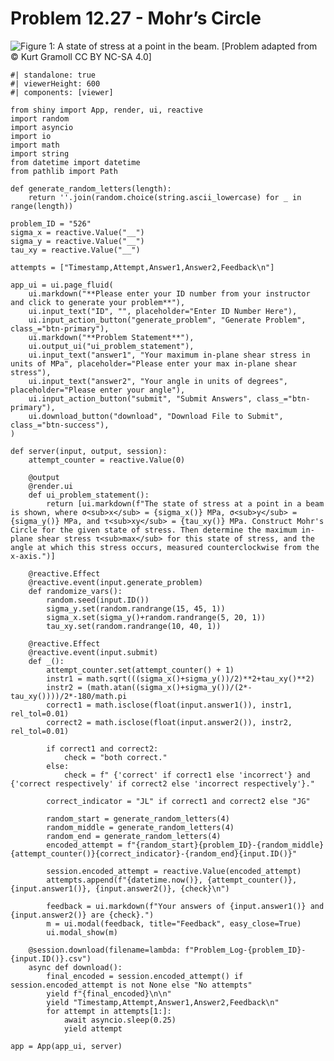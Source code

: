 # Problem 12.27 - Mohr's Circle {.unnumbered}

![Figure 1: A state of stress at a point in the beam.](images/526.png){fig-alt="A member is subjected to a state of stress caused by sigma_x, sigma_y, and tau_xy."}
\[Problem adapted from © Kurt Gramoll CC BY NC-SA 4.0\]

```shinylive-python
#| standalone: true
#| viewerHeight: 600
#| components: [viewer]

from shiny import App, render, ui, reactive
import random
import asyncio
import io
import math
import string
from datetime import datetime
from pathlib import Path

def generate_random_letters(length):
    return ''.join(random.choice(string.ascii_lowercase) for _ in range(length))

problem_ID = "526"
sigma_x = reactive.Value("__")
sigma_y = reactive.Value("__")
tau_xy = reactive.Value("__")

attempts = ["Timestamp,Attempt,Answer1,Answer2,Feedback\n"]

app_ui = ui.page_fluid(
    ui.markdown("**Please enter your ID number from your instructor and click to generate your problem**"),
    ui.input_text("ID", "", placeholder="Enter ID Number Here"),
    ui.input_action_button("generate_problem", "Generate Problem", class_="btn-primary"),
    ui.markdown("**Problem Statement**"),
    ui.output_ui("ui_problem_statement"),
    ui.input_text("answer1", "Your maximum in-plane shear stress in units of MPa", placeholder="Please enter your max in-plane shear stress"),
    ui.input_text("answer2", "Your angle in units of degrees", placeholder="Please enter your angle"),
    ui.input_action_button("submit", "Submit Answers", class_="btn-primary"),
    ui.download_button("download", "Download File to Submit", class_="btn-success"),
)

def server(input, output, session):
    attempt_counter = reactive.Value(0)

    @output
    @render.ui
    def ui_problem_statement():
        return [ui.markdown(f"The state of stress at a point in a beam is shown, where σ<sub>x</sub> = {sigma_x()} MPa, σ<sub>y</sub> = {sigma_y()} MPa, and τ<sub>xy</sub> = {tau_xy()} MPa. Construct Mohr's Circle for the given state of stress. Then determine the maximum in-plane shear stress τ<sub>max</sub> for this state of stress, and the angle at which this stress occurs, measured counterclockwise from the x-axis.")]

    @reactive.Effect
    @reactive.event(input.generate_problem)
    def randomize_vars():
        random.seed(input.ID())
        sigma_y.set(random.randrange(15, 45, 1))
        sigma_x.set(sigma_y()+random.randrange(5, 20, 1))
        tau_xy.set(random.randrange(10, 40, 1))

    @reactive.Effect
    @reactive.event(input.submit)
    def _():
        attempt_counter.set(attempt_counter() + 1)
        instr1 = math.sqrt(((sigma_x()+sigma_y())/2)**2+tau_xy()**2)
        instr2 = (math.atan((sigma_x()+sigma_y())/(2*-tau_xy())))/2*-180/math.pi
        correct1 = math.isclose(float(input.answer1()), instr1, rel_tol=0.01)
        correct2 = math.isclose(float(input.answer2()), instr2, rel_tol=0.01)
        
        if correct1 and correct2:
            check = "both correct."
        else:
            check = f" {'correct' if correct1 else 'incorrect'} and {'correct respectively' if correct2 else 'incorrect respectively'}."
        
        correct_indicator = "JL" if correct1 and correct2 else "JG"

        random_start = generate_random_letters(4)
        random_middle = generate_random_letters(4)
        random_end = generate_random_letters(4)
        encoded_attempt = f"{random_start}{problem_ID}-{random_middle}{attempt_counter()}{correct_indicator}-{random_end}{input.ID()}"

        session.encoded_attempt = reactive.Value(encoded_attempt)
        attempts.append(f"{datetime.now()}, {attempt_counter()}, {input.answer1()}, {input.answer2()}, {check}\n")

        feedback = ui.markdown(f"Your answers of {input.answer1()} and {input.answer2()} are {check}.")
        m = ui.modal(feedback, title="Feedback", easy_close=True)
        ui.modal_show(m)

    @session.download(filename=lambda: f"Problem_Log-{problem_ID}-{input.ID()}.csv")
    async def download():
        final_encoded = session.encoded_attempt() if session.encoded_attempt is not None else "No attempts"
        yield f"{final_encoded}\n\n"
        yield "Timestamp,Attempt,Answer1,Answer2,Feedback\n"
        for attempt in attempts[1:]:
            await asyncio.sleep(0.25)
            yield attempt

app = App(app_ui, server)
```

